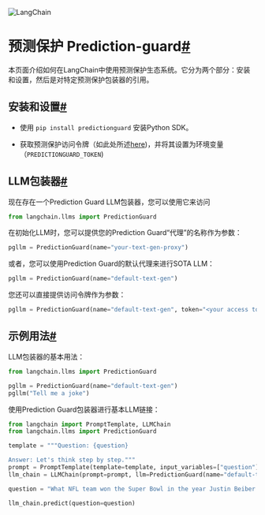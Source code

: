 

<Head>
  <script>
    {
      `(function() {
         var _hmt = _hmt || [];
(function() {
  var hm = document.createElement("script");
  hm.src = "https://hm.baidu.com/hm.js?e60fb290e204e04c5cb6f79b0ac1e697";
  var s = document.getElementsByTagName("script")[0]; 
  s.parentNode.insertBefore(hm, s);
})();
       })();`
    }
  </script>
</Head>

![LangChain](https://pica.zhimg.com/50/v2-56e8bbb52aa271012541c1fe1ceb11a2_r.gif)





预测保护 Prediction-guard[#](#prediction-guard "跳转到本标题的永久链接")
========================================

本页面介绍如何在LangChain中使用预测保护生态系统。它分为两个部分：安装和设置，然后是对特定预测保护包装器的引用。

安装和设置[#](#installation-and-setup "跳转到本标题的永久链接")
-----------------------------------------------

* 使用 `pip install predictionguard` 安装Python SDK。

* 获取预测保护访问令牌（如此处所述[here](https://docs.predictionguard.com/))，并将其设置为环境变量（`PREDICTIONGUARD_TOKEN`)

LLM包装器[#](#llm-wrapper "跳转到本标题的永久链接")
-------------------------------------

现在存在一个Prediction Guard LLM包装器，您可以使用它来访问

```python
from langchain.llms import PredictionGuard

```

在初始化LLM时，您可以提供您的Prediction Guard“代理”的名称作为参数：

```python
pgllm = PredictionGuard(name="your-text-gen-proxy")

```

或者，您可以使用Prediction Guard的默认代理来进行SOTA LLM：

```python
pgllm = PredictionGuard(name="default-text-gen")

```

您还可以直接提供访问令牌作为参数：

```python
pgllm = PredictionGuard(name="default-text-gen", token="<your access token>")

```

示例用法[#](#example-usage "Permalink to this headline")
----------------------------------------------------

LLM包装器的基本用法：

```python
from langchain.llms import PredictionGuard

pgllm = PredictionGuard(name="default-text-gen")
pgllm("Tell me a joke")

```

使用Prediction Guard包装器进行基本LLM链接：

```python
from langchain import PromptTemplate, LLMChain
from langchain.llms import PredictionGuard

template = """Question: {question}

Answer: Let's think step by step."""
prompt = PromptTemplate(template=template, input_variables=["question"])
llm_chain = LLMChain(prompt=prompt, llm=PredictionGuard(name="default-text-gen"), verbose=True)

question = "What NFL team won the Super Bowl in the year Justin Beiber was born?"

llm_chain.predict(question=question)

```

